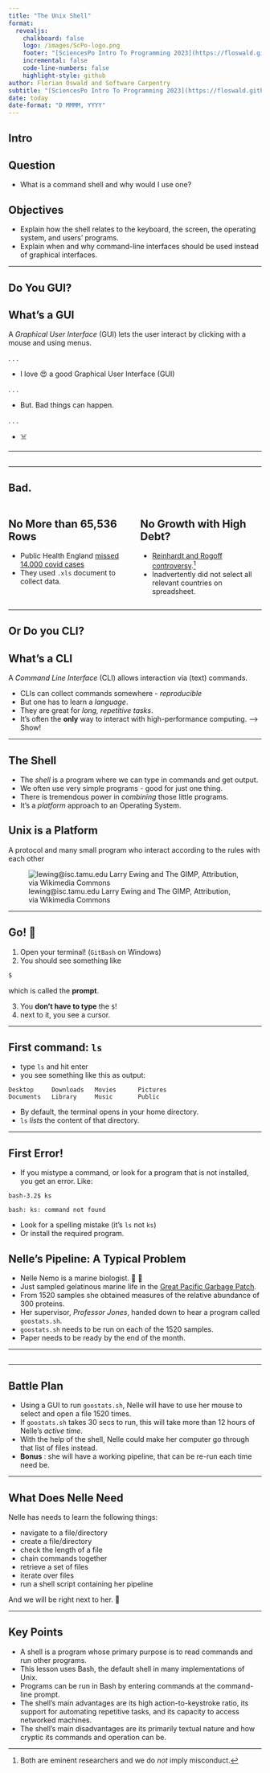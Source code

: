 ```yaml
---
title: "The Unix Shell"
format: 
  revealjs:
    chalkboard: false
    logo: /images/ScPo-logo.png
    footer: "[SciencesPo Intro To Programming 2023](https://floswald.github.io/ScPoProgramming/)"
    incremental: false
    code-line-numbers: false
    highlight-style: github
author: Florian Oswald and Software Carpentry
subtitle: "[SciencesPo Intro To Programming 2023](https://floswald.github.io/ScPoProgramming/)"
date: today
date-format: "D MMMM, YYYY"
---
```


## Intro

::::: {.callout-note}
# Question

* What is a command shell and why would I use one?
:::::

::::: {.callout-tip}
# Objectives
- Explain how the shell relates to the keyboard, the screen, the operating system, and users' programs.
- Explain when and why command-line interfaces should be used instead of graphical interfaces.
::::::

---


## Do You GUI?

::: {.callout-tip}

# What's a GUI
A *Graphical User Interface* (GUI) lets the user interact by clicking with a mouse and using menus.
:::

. . .

* I love 😍 a good Graphical User Interface (GUI)

. . .

* But. Bad things can happen.

. . .

* ☠️

---

##  {background-image="/images/bad.gif" background-size="cover"}

---

## Bad.

::::: {.columns}
::::: {.column width="50%"}
::: {.callout-warning}

# No More than 65,536 Rows

* Public Health England [missed 14.000 covid cases](https://www.influentialsoftware.com/how-an-nhs-test-and-trace-excel-error-lost-16000-covid-19-cases/)
* They used `.xls` document to collect data.
:::
:::::


::::: {.column width="50%"}
::: {.callout-warning}

# No Growth with High Debt?

* [Reinhardt and Rogoff controversy](https://theconversation.com/the-reinhart-rogoff-error-or-how-not-to-excel-at-economics-13646).^[Both are eminent researchers and we do *not* imply misconduct.]
* Inadvertently did not select all relevant countries on spreadsheet.
:::
:::::

:::::


---

## Or Do you CLI?

::: {.callout-tip}

# What's a CLI
A *Command Line Interface* (CLI) allows interaction via (text) commands.
:::


* CLIs can collect commands somewhere - *reproducible*
* But one has to learn a *language*.
* They are great for *long, repetitive tasks*.
* It's often the **only** way to interact with high-performance computing. --> Show!


---

## The Shell {.smaller}

* The *shell* is a program where we can type in commands and get output.
* We often use very simple programs - good for just one thing.
* There is tremendous power in *combining* those little programs.
* It's a *platform* approach to an Operating System. 

::: {.callout-tip}
# Unix is a Platform

A protocol and many small program who interact according to the rules with each other
:::

![lewing@isc.tamu.edu Larry Ewing and The GIMP, Attribution, via Wikimedia Commons](/images/Tux.png)


---

## Go! 🚀

1. Open your terminal! (`GitBash` on Windows)
2. You should see something like
```bash
$
```
which is called the **prompt**. 

3. You **don't have to type** the `$`!
3. next to it, you see a cursor.


---

## First command: `ls`

* type `ls` and hit enter
* you see something like this as output:

```
Desktop     Downloads   Movies      Pictures
Documents   Library     Music       Public
```

* By default, the terminal opens in your home directory.
* `ls` *lists* the content of that directory.

---

## First Error!

::: {.callout-caution}
* If you mistype a command, or look for a program that is not installed, you get an error. Like:

```
bash-3.2$ ks
```

```
bash: ks: command not found
```
:::

* Look for a spelling mistake (it's `ls` not `ks`)
* Or install the required program.


## Nelle's Pipeline: A Typical Problem {.smaller}

* Nelle Nemo is a marine biologist. 🌊 🐡
* Just sampled gelatinous marine life in the
[Great Pacific Garbage Patch](http://en.wikipedia.org/wiki/Great_Pacific_Garbage_Patch).
* From 1520 samples she obtained measures of the relative abundance of 300 proteins.
* Her supervisor, *Professor Jones*, handed down to hear a program called `goostats.sh`.
* `goostats.sh` needs to be run on each of the 1520 samples.
* Paper needs to be ready by the end of the month.

---

## {background-image="/images/PHD.png" background-size="50%" background-position="center"}


---

## Battle Plan

* Using a GUI to run `goostats.sh`, Nelle will have to use her mouse to select and open a file 1520 times.
* If `goostats.sh` takes 30 secs to run, this will take more than 12 hours of Nelle's *active time*.
* With the help of the shell, Nelle could make her computer go through that list of files instead.
* **Bonus** : she will have a working pipeline, that can be re-run each time need be.

---

## What Does Nelle Need  {.smaller}

Nelle has needs to learn the following things:

- navigate to a file/directory
- create a file/directory
- check the length of a file
- chain commands together
- retrieve a set of files
- iterate over files
- run a shell script containing her pipeline

And we will be right next to her. 🙂


---

## 

::: {.callout-tip}

# Key Points

- A shell is a program whose primary purpose is to read commands and run other programs.
-  This lesson uses Bash, the default shell in many implementations of Unix.
-  Programs can be run in Bash by entering commands at the command-line prompt.
- The shell's main advantages are its high action-to-keystroke ratio, its support for automating repetitive tasks, and its capacity to access networked machines.
- The shell's main disadvantages are its primarily textual nature and how cryptic its commands and operation can be.

:::





